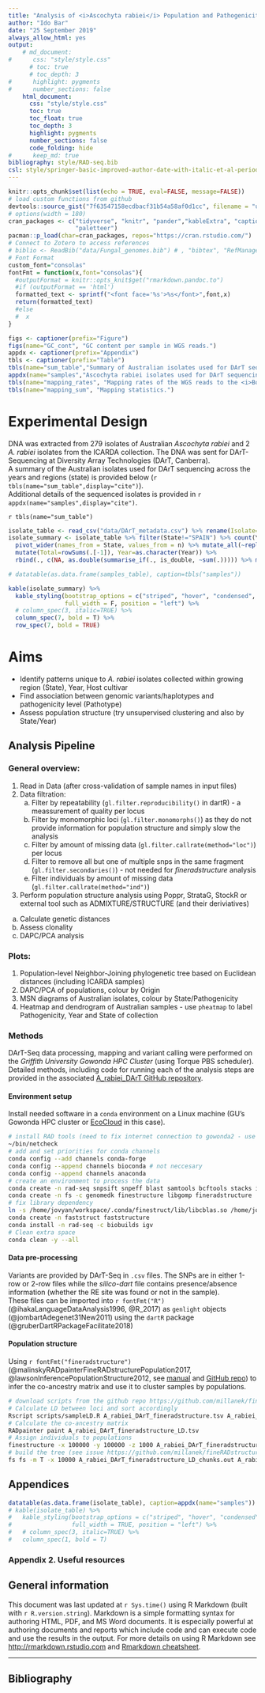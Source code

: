 ```yaml
---
title: "Analysis of <i>Ascochyta rabiei</i> Population and Pathogenicity using DArT-Sequencing"
author: "Ido Bar"
date: "25 September 2019"
always_allow_html: yes
output: 
    # md_document:
#      css: "style/style.css"
      # toc: true
      # toc_depth: 3
#      highlight: pygments
#      number_sections: false
    html_document:
      css: "style/style.css"
      toc: true
      toc_float: true
      toc_depth: 3
      highlight: pygments
      number_sections: false
      code_folding: hide
#      keep_md: true
bibliography: style/RAD-seq.bib
csl: style/springer-basic-improved-author-date-with-italic-et-al-period.csl
---
```


```r
knitr::opts_chunk$set(list(echo = TRUE, eval=FALSE, message=FALSE))
# load custom functions from github
devtools::source_gist("7f63547158ecdbacf31b54a58af0d1cc", filename = "util.R")
# options(width = 180)
cran_packages <- c("tidyverse", "knitr", "pander","kableExtra", "captioner", "DT", "htmltab",
                   "paletteer")
pacman::p_load(char=cran_packages, repos="https://cran.rstudio.com/")
# Connect to Zotero to access references
# biblio <- ReadBib("data/Fungal_genomes.bib") # , "bibtex", "RefManageR"
# Font Format
custom_font="consolas"
fontFmt = function(x,font="consolas"){
  #outputFormat = knitr::opts_knit$get("rmarkdown.pandoc.to")
  #if (outputFormat == 'html')
  formatted_text <- sprintf("<font face='%s'>%s</font>",font,x)
  return(formatted_text)
  #else
  #  x
}
```



```r
figs <- captioner(prefix="Figure")
figs(name="GC_cont", "GC content per sample in WGS reads.")
appdx <- captioner(prefix="Appendix")
tbls <- captioner(prefix="Table")
tbls(name="sum_table","Summary of Australian isolates used for DArT sequencing across the years and regions (state).")
appdx(name="samples","Ascochyta rabiei isolates used for DArT sequencing.")
tbls(name="mapping_rates", "Mapping rates of the WGS reads to the <i>Botrytis cinerea</i> B05.10 reference genome.")
tbls(name="mapping_sum", "Mapping statistics.")
```

# Experimental Design
DNA was extracted from 279 isolates of Australian _Ascochyta rabiei_ and 2 _A. rabiei_ isolates from the ICARDA collection. The DNA was sent for DArT-Sequencing at Diversity Array Technologies (DArT, Canberra).  
A summary of the Australian isolates used for DArT sequencing across the years and regions (state) is provided below (`r tbls(name="sum_table",display="cite")`).  
Additional details of the sequenced isolates is provided in `r appdx(name="samples",display="cite")`.

`r tbls(name="sum_table")`
```r
isolate_table <- read_csv("data/DArT_metadata.csv") %>% rename(Isolate=id)
isolate_summary <- isolate_table %>% filter(State!="SPAIN") %>% count(Year, State) %>% 
  pivot_wider(names_from = State, values_from = n) %>% mutate_all(~replace_na(., 0)) %>% 
  mutate(Total=rowSums(.[-1]), Year=as.character(Year)) %>% 
  rbind(., c(NA, as.double(summarise_if(., is_double, ~sum(.))))) %>% mutate(Year=replace_na(Year, "Total"))

# datatable(as.data.frame(samples_table), caption=tbls("samples")) 

kable(isolate_summary) %>%
  kable_styling(bootstrap_options = c("striped", "hover", "condensed", "responsive"),
                full_width = F, position = "left") %>% 
  # column_spec(3, italic=TRUE) %>% 
  column_spec(7, bold = T) %>% 
  row_spec(7, bold = TRUE)
```

# Aims
* Identify patterns unique to _A. rabiei_ isolates collected within growing region (State), Year, Host cultivar
* Find association between genomic variants/haplotypes and pathogenicity level (Pathotype)
* Assess population structure (try unsupervised clustering and also by State/Year)

## Analysis Pipeline
### General overview:
1. Read in Data (after cross-validation of sample names in input files)
2. Data filtration:
    a. Filter by repeatability (`gl.filter.reproducibility()` in dartR) - a meassurement of quality per locus
    b. Filter by monomorphic loci (`gl.filter.monomorphs()`) as they do not provide information for population structure and simply slow the analysis
    c. Filter by amount of missing data (`gl.filter.callrate(method="loc")`) per locus  
    d. Filter to remove all but one of multiple snps in the same fragment (`gl.filter.secondaries()`) - not needed for _fineradstructure_ analysis  
    e. Filter individuals by amount of missing data (`gl.filter.callrate(method="ind")`)  
3. Perform population structure analysis using Poppr, StrataG, StockR or external tool such as ADMIXTURE/STRUCTURE (and their deriviatives)  
  a. Calculate genetic distances   
  b. Assess clonality  
  c. DAPC/PCA analysis  

### Plots:
1. Population-level Neighbor-Joining phylogenetic tree based on Euclidean distances (including ICARDA samples)  
2. DAPC/PCA of populations, colour by Origin  
3. MSN diagrams of Australian isolates, colour by State/Pathogenicity  
4. Heatmap and dendrogram of Australian samples - use `pheatmap` to label Pathogenicity, Year and State of collection   



### Methods
DArT-Seq data processing, mapping and variant calling were performed on the _Griffith University Gowonda HPC Cluster_ (using Torque PBS scheduler).  
Detailed methods, including code for running each of the analysis steps are provided in the associated [A_rabiei_DArT GitHub repository](https://github.com/IdoBar/A_rabiei_DArT).

#### Environment setup
Install needed software in a `conda` environment on a Linux machine (GU's Gowonda HPC cluster or [EcoCloud](https://app.ecocloud.org.au/) in this case).
```bash
# install RAD tools (need to fix internet connection to gowonda2 - use patched netcheck in ~/bin)
~/bin/netcheck
# add and set priorities for conda channels
conda config --add channels conda-forge
conda config --append channels bioconda # not neccesary
conda config --append channels anaconda
# create an environment to process the data
conda create -n rad-seq snpsift snpeff blast samtools bcftools stacks ipyrad tassel plink admixtools admixture structure eigensoft
conda create -n fs -c genomedk finestructure libgomp fineradstructure 
# fix library dependency
ln -s /home/jovyan/workspace/.conda/finestruct/lib/libcblas.so /home/jovyan/workspace/.conda/finestruct/lib/libcblas.so.3
conda create -n faststruct faststructure
conda install -n rad-seq -c biobuilds igv
# Clean extra space
conda clean -y --all

```

#### Data pre-processing
Variants are provided by DArT-Seq in `.csv` files. The SNPs are in either 1-row or 2-row files while the _silico-dart_ file contains presence/absence information (whether the RE site was found or not in the sample).  
These files can be imported into `r fontFmt("R")` (@ihakaLanguageDataAnalysis1996, @R_2017) as `genlight` objects (@jombartAdegenet31New2011) using the `dartR` package (@gruberDartRPackageFacilitate2018) 

#### Population structure
Using `r fontFmt("fineradstructure")` (@malinskyRADpainterFineRADstructurePopulation2017, @lawsonInferencePopulationStructure2012, see [manual](http://cichlid.gurdon.cam.ac.uk/fineRADstructure.html) and [GitHub repo](https://github.com/millanek/fineRADstructure)) to infer the co-ancestry matrix and use it to cluster samples by populations.  

```bash
# download scripts from the github repo https://github.com/millanek/fineRADstructure
# Calculate LD between loci and sort accordingly
Rscript scripts/sampleLD.R A_rabiei_DArT_fineradstructure.tsv A_rabiei_DArT_fineradstructure_LD.tsv
# Calculate the co-ancestry matrix
RADpainter paint A_rabiei_DArT_fineradstructure_LD.tsv
# Assign individuals to populations
finestructure -x 100000 -y 100000 -z 1000 A_rabiei_DArT_fineradstructure_LD_chunks.out A_rabiei_DArT_fineradstructure_LD_chunks.mcmc.xml
# build the tree (see issue https://github.com/millanek/fineRADstructure/issues/3)
fs fs -m T -x 10000 A_rabiei_DArT_fineradstructure_LD_chunks.out A_rabiei_DArT_fineradstructure_LD_chunks.mcmc.xml A_rabiei_DArT_fineradstructure_LD_chunks.mcmcTree.xml
```

## Appendices
```r
datatable(as.data.frame(isolate_table), caption=appdx(name="samples")) 
# kable(isolate_table) %>%
#   kable_styling(bootstrap_options = c("striped", "hover", "condensed", "responsive"),
#                 full_width = TRUE, position = "left") %>% 
#   # column_spec(3, italic=TRUE) %>% 
#   column_spec(1, bold = T)
```

### Appendix 2. Useful resources



## General information
This document was last updated at `r Sys.time()` using R Markdown (built with `r R.version.string`). Markdown is a simple formatting syntax for authoring HTML, PDF, and MS Word documents. It is especially powerful at authoring documents and reports which include code and can execute code and use the results in the output. For more details on using R Markdown see <http://rmarkdown.rstudio.com> and [Rmarkdown cheatsheet](https://www.rstudio.com/wp-content/uploads/2016/03/rmarkdown-cheatsheet-2.0.pdf).

***
## Bibliography



